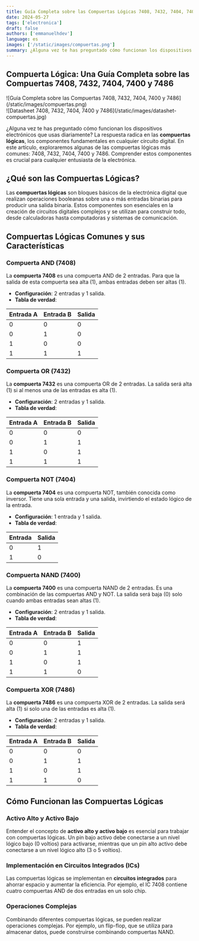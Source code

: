 ```yaml
---
title: Guía Completa sobre las Compuertas Lógicas 7408, 7432, 7404, 7400 y 7486
date: 2024-05-27
tags: ['electronica']
draft: false
authors: ['emmanuelhdev']
language: es
images: ['/static/images/compuertas.png']
summary: ¿Alguna vez te has preguntado cómo funcionan los dispositivos electrónicos que usas todos los días? La respuesta está en las compuertas lógicas.
---
```


<CompuertasNav />

## Compuerta Lógica: Una Guía Completa sobre las Compuertas 7408, 7432, 7404, 7400 y 7486

<div className="flex flex-col md:flex-row gap-4">
  <div>
    ![Guía Completa sobre las Compuertas 7408, 7432, 7404, 7400 y 7486](/static/images/compuertas.png)
  </div>
  <div>
    ![Datasheet 7408, 7432, 7404, 7400 y 7486](/static/images/datashet-compuertas.jpg)
  </div>
</div>

¿Alguna vez te has preguntado cómo funcionan los dispositivos electrónicos que usas diariamente? La respuesta radica en las **compuertas lógicas**, los componentes fundamentales en cualquier circuito digital. En este artículo, exploraremos algunas de las compuertas lógicas más comunes: 7408, 7432, 7404, 7400 y 7486. Comprender estos componentes es crucial para cualquier entusiasta de la electrónica.

## ¿Qué son las Compuertas Lógicas?

Las **compuertas lógicas** son bloques básicos de la electrónica digital que realizan operaciones booleanas sobre una o más entradas binarias para producir una salida binaria. Estos componentes son esenciales en la creación de circuitos digitales complejos y se utilizan para construir todo, desde calculadoras hasta computadoras y sistemas de comunicación.

## Compuertas Lógicas Comunes y sus Características

### Compuerta AND (7408)

La **compuerta 7408** es una compuerta AND de 2 entradas. Para que la salida de esta compuerta sea alta (1), ambas entradas deben ser altas (1).

- **Configuración**: 2 entradas y 1 salida.
- **Tabla de verdad**:

| Entrada A | Entrada B | Salida |
| --------- | --------- | ------ |
| 0         | 0         | 0      |
| 0         | 1         | 0      |
| 1         | 0         | 0      |
| 1         | 1         | 1      |

### Compuerta OR (7432)

La **compuerta 7432** es una compuerta OR de 2 entradas. La salida será alta (1) si al menos una de las entradas es alta (1).

- **Configuración**: 2 entradas y 1 salida.
- **Tabla de verdad**:

| Entrada A | Entrada B | Salida |
| --------- | --------- | ------ |
| 0         | 0         | 0      |
| 0         | 1         | 1      |
| 1         | 0         | 1      |
| 1         | 1         | 1      |

### Compuerta NOT (7404)

La **compuerta 7404** es una compuerta NOT, también conocida como inversor. Tiene una sola entrada y una salida, invirtiendo el estado lógico de la entrada.

- **Configuración**: 1 entrada y 1 salida.
- **Tabla de verdad**:

| Entrada | Salida |
| ------- | ------ |
| 0       | 1      |
| 1       | 0      |

### Compuerta NAND (7400)

La **compuerta 7400** es una compuerta NAND de 2 entradas. Es una combinación de las compuertas AND y NOT. La salida será baja (0) solo cuando ambas entradas sean altas (1).

- **Configuración**: 2 entradas y 1 salida.
- **Tabla de verdad**:

| Entrada A | Entrada B | Salida |
| --------- | --------- | ------ |
| 0         | 0         | 1      |
| 0         | 1         | 1      |
| 1         | 0         | 1      |
| 1         | 1         | 0      |

### Compuerta XOR (7486)

La **compuerta 7486** es una compuerta XOR de 2 entradas. La salida será alta (1) si solo una de las entradas es alta (1).

- **Configuración**: 2 entradas y 1 salida.
- **Tabla de verdad**:

| Entrada A | Entrada B | Salida |
| --------- | --------- | ------ |
| 0         | 0         | 0      |
| 0         | 1         | 1      |
| 1         | 0         | 1      |
| 1         | 1         | 0      |

## Cómo Funcionan las Compuertas Lógicas

### Activo Alto y Activo Bajo

Entender el concepto de **activo alto y activo bajo** es esencial para trabajar con compuertas lógicas. Un pin bajo activo debe conectarse a un nivel lógico bajo (0 voltios) para activarse, mientras que un pin alto activo debe conectarse a un nivel lógico alto (3 o 5 voltios).

### Implementación en Circuitos Integrados (ICs)

Las compuertas lógicas se implementan en **circuitos integrados** para ahorrar espacio y aumentar la eficiencia. Por ejemplo, el IC 7408 contiene cuatro compuertas AND de dos entradas en un solo chip.

### Operaciones Complejas

Combinando diferentes compuertas lógicas, se pueden realizar operaciones complejas. Por ejemplo, un flip-flop, que se utiliza para almacenar datos, puede construirse combinando compuertas NAND.
